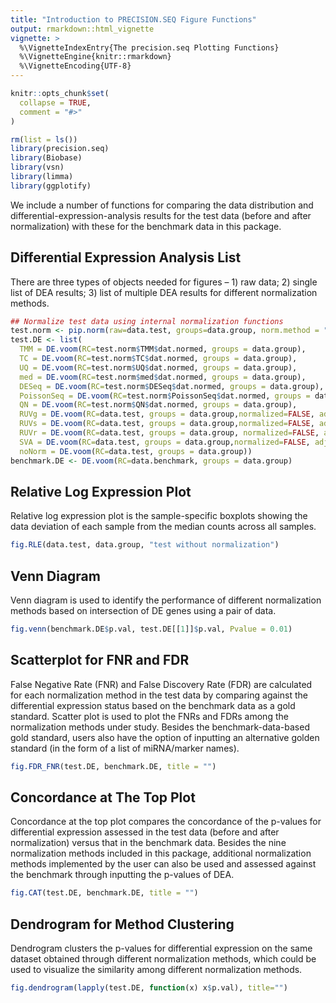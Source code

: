 ---
title: "Introduction to PRECISION.SEQ Figure Functions"
output: rmarkdown::html_vignette
vignette: >
  %\VignetteIndexEntry{The precision.seq Plotting Functions}
  %\VignetteEngine{knitr::rmarkdown}
  %\VignetteEncoding{UTF-8}
---

```{r include = FALSE}
knitr::opts_chunk$set(
  collapse = TRUE,
  comment = "#>"
)
```

```{r setup, warning = FALSE, message = FALSE}
rm(list = ls())
library(precision.seq)
library(Biobase)
library(vsn)
library(limma)
library(ggplotify)
```

We include a number of functions for comparing the data distribution and differential-expression-analysis results for the test data (before and after normalization) with these for the benchmark data in this package.

## Differential Expression Analysis List
There are three types of objects needed for figures -- 1) raw data; 2) single list of DEA results; 3) list of multiple DEA results for different normalization methods.
```{r}
## Normalize test data using internal normalization functions
test.norm <- pip.norm(raw=data.test, groups=data.group, norm.method = "all")
test.DE <- list(
  TMM = DE.voom(RC=test.norm$TMM$dat.normed, groups = data.group),
  TC = DE.voom(RC=test.norm$TC$dat.normed, groups = data.group),
  UQ = DE.voom(RC=test.norm$UQ$dat.normed, groups = data.group),
  med = DE.voom(RC=test.norm$med$dat.normed, groups = data.group),
  DESeq = DE.voom(RC=test.norm$DESeq$dat.normed, groups = data.group),
  PoissonSeq = DE.voom(RC=test.norm$PoissonSeq$dat.normed, groups = data.group),
  QN = DE.voom(RC=test.norm$QN$dat.normed, groups = data.group),
  RUVg = DE.voom(RC=data.test, groups = data.group,normalized=FALSE, adjust=test.norm$RUVg$adjust.factor),
  RUVs = DE.voom(RC=data.test, groups = data.group,normalized=FALSE, adjust=test.norm$RUVs$adjust.factor),
  RUVr = DE.voom(RC=data.test, groups = data.group, normalized=FALSE, adjust=test.norm$RUVr$adjust.factor),
  SVA = DE.voom(RC=data.test, groups = data.group,normalized=FALSE, adjust=test.norm$SVA$adjust.factor),
  noNorm = DE.voom(RC=data.test, groups = data.group))
benchmark.DE <- DE.voom(RC=data.benchmark, groups = data.group)
```

## Relative Log Expression Plot
Relative log expression plot is the sample-specific boxplots showing the data deviation of each sample from the median counts across all samples.
```{r}
fig.RLE(data.test, data.group, "test without normalization")
```


## Venn Diagram
Venn diagram is used to identify the performance of different normalization methods based on intersection of DE genes using a pair of data.
```{r warning=FALSE, message=FALSE}
fig.venn(benchmark.DE$p.val, test.DE[[1]]$p.val, Pvalue = 0.01)
```


## Scatterplot for FNR and FDR
False Negative Rate (FNR) and False Discovery Rate (FDR) are calculated for each normalization method in the test data by comparing against the differential expression status based on the benchmark data as a gold standard. Scatter plot is used to plot the FNRs and FDRs among the normalization methods under study. Besides the benchmark-data-based gold standard, users also have the option of inputting an alternative golden standard (in the form of a list of miRNA/marker names). 
```{r warning=FALSE, message=FALSE}
fig.FDR_FNR(test.DE, benchmark.DE, title = "")
```


## Concordance at The Top Plot
Concordance at the top plot compares the concordance of the p-values for differential expression assessed in the test data (before and after normalization) versus that in the benchmark data. Besides the nine normalization methods included in this package, additional normalization methods implemented by the user can also be used and assessed against the benchmark through inputting the p-values of DEA.
```{r warning=FALSE, message=FALSE}
fig.CAT(test.DE, benchmark.DE, title = "")
```


## Dendrogram for Method Clustering 
Dendrogram clusters the p-values for differential expression on the same dataset obtained through different normalization methods, which could be used to visualize the similarity among different normalization methods.
```{r warning=FALSE, message=FALSE}
fig.dendrogram(lapply(test.DE, function(x) x$p.val), title="")
```

